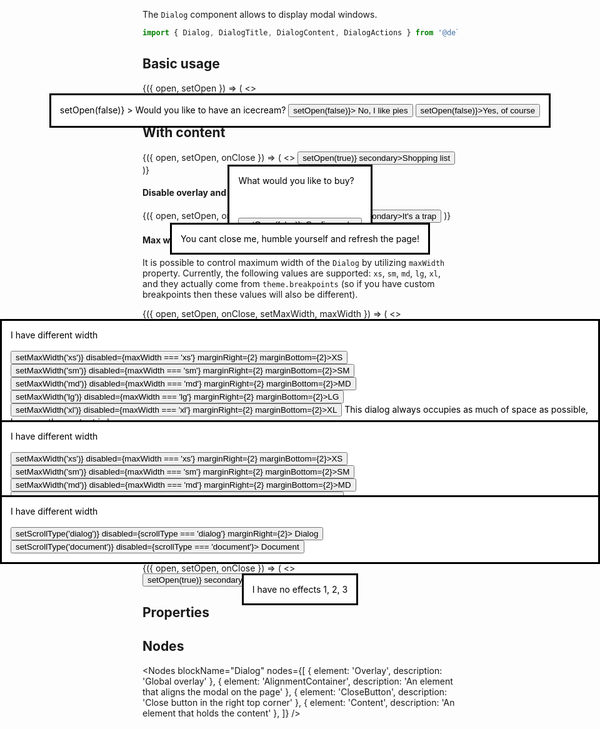 
<Meta title="Components/Dialog" component={Button} />

The `Dialog` component allows to display modal windows.

~~~js
import { Dialog, DialogTitle, DialogContent, DialogActions } from '@deliveryhero/armor';
~~~

## Basic usage

<Preview>
    <Story name="Basic usage">
        <StoryHelper>
            {({ open, setOpen }) => (
     <>
         <Dialog
             open={open}
             onClose={() => setOpen(false)}
         >
             <DialogTitle description="Your answer will define Galaxy's fate">
                 Would you like to have an icecream?
             </DialogTitle>
             <DialogActions>
                 <Button tertiary onClick={() => setOpen(false)}>
                     No, I like pies
                 </Button>
                 <Button onClick={() => setOpen(false)}>Yes, of course</Button>
             </DialogActions>
         </Dialog>
         <Button onClick={() => setOpen(true)} secondary>Ask an important question</Button>
     </>
)}
</StoryHelper>
    </Story>
</Preview>

## With content

<Preview>
    <Story name="Usage with content">
        <StoryHelper>
            {({ open, setOpen, onClose }) => (
     <>
         <Dialog
             open={open}
             onClose={onClose}
         >
             <DialogTitle>
                 What would you like to buy?
             </DialogTitle>
             <DialogContent>
                 <Checkbox label="Pizza" />
                 <br />
                 <br />
                 <Checkbox label="Pasta" />
                 <br />
                 <br />
                 <Checkbox label="Risotto" />
             </DialogContent>
             <DialogActions>
                 <Button onClick={() => setOpen(false)}>Confirm order</Button>
             </DialogActions>
         </Dialog>
         <Button onClick={() => setOpen(true)} secondary>Shopping list</Button>
     </>
)}
</StoryHelper>
    </Story>
</Preview>

#### Disable overlay and close button

<Preview>
    <Story name="Disable overlay and close button">
        <StoryHelper>
            {({ open, setOpen, onClose }) => (
    <>
        <Dialog
            open={open}
            onClose={onClose}
            disableOverlay
            disableCloseButton
        >
            <DialogTitle>
                You cant close me, humble yourself and refresh the page!
            </DialogTitle>
        </Dialog>
        <Button onClick={() => setOpen(true)} secondary>It's a trap</Button>
    </>
)}
</StoryHelper>
    </Story>
</Preview>

#### Max width constraint

It is possible to control maximum width of the `Dialog` by utilizing `maxWidth` property. Currently, the following values are supported: `xs`, `sm`, `md`, `lg`, `xl`, and they actually come from `theme.breakpoints` (so if you have custom breakpoints then these values will also be different).

<Preview>
    <Story name="Max width constraint">
        <StoryHelper>
            {({ open, setOpen, onClose, setMaxWidth, maxWidth }) => (
     <>
         <Dialog
             open={open}
             onClose={onClose}
             maxWidth={maxWidth}
         >
             <DialogTitle>
                 I have different width<br /><br />
                 <Button onClick={() => setMaxWidth('xs')} disabled={maxWidth === 'xs'}  marginRight={2} marginBottom={2}>XS</Button>
                  <Button onClick={() => setMaxWidth('sm')} disabled={maxWidth === 'sm'} marginRight={2} marginBottom={2}>SM</Button>
                  <Button onClick={() => setMaxWidth('md')} disabled={maxWidth === 'md'} marginRight={2} marginBottom={2}>MD</Button>
                  <Button onClick={() => setMaxWidth('lg')} disabled={maxWidth === 'lg'} marginRight={2} marginBottom={2}>LG</Button>
                  <Button onClick={() => setMaxWidth('xl')} disabled={maxWidth === 'xl'} marginRight={2} marginBottom={2}>XL</Button>
             </DialogTitle>
             <DialogContent>
                 This dialog always occupies as much of space as possible, because the content is huge.
                 <LoremIpsum />
                 <LoremIpsum />
             </DialogContent>
         </Dialog>
         <Button onClick={() => setOpen(true)} secondary>I have different max width</Button>
     </>
)}
</StoryHelper>
    </Story>
</Preview>

#### Wide dialog

It is also possible to expand width of the `Dialog` to 100% of the parent container (minus safe margins of course), or to `max-width`, if defined.

<Preview>
    <Story name="Wide dialog">
        <StoryHelper>
            {({ open, setOpen, onClose, wide, maxWidth, setMaxWidth, setWide }) => (
     <>
         <Dialog
             open={open}
             onClose={onClose}
             maxWidth={maxWidth}
             wide={wide}
         >
             <DialogTitle>
                  I have different width<br /><br />
                  <Button onClick={() => setMaxWidth('xs')} disabled={maxWidth === 'xs'} marginRight={2} marginBottom={2}>XS</Button>
                  <Button onClick={() => setMaxWidth('sm')} disabled={maxWidth === 'sm'} marginRight={2} marginBottom={2}>SM</Button>
                  <Button onClick={() => setMaxWidth('md')} disabled={maxWidth === 'md'} marginRight={2} marginBottom={2}>MD</Button>
                  <Button onClick={() => setMaxWidth('lg')} disabled={maxWidth === 'lg'} marginRight={2} marginBottom={2}>LG</Button>
                  <Button onClick={() => setMaxWidth('xl')} disabled={maxWidth === 'xl'} marginRight={2} marginBottom={2}>XL</Button>
                  <br />
                  <Button onClick={() => setWide(!wide)} secondary marginTop={2}>{wide ? 'Shrink to auto with' : 'Expand to 100% width'}</Button>
             </DialogTitle>
             <DialogContent>
                  This dialog has little content, but you can tell it to occupy all available space.
             </DialogContent>
         </Dialog>
         <Button onClick={() => setOpen(true)} secondary>I have different width</Button>
     </>
)}
</StoryHelper>
    </Story>
</Preview>

#### Scroll type

`Dialog` supports two ways to scroll: content scroll and document scroll. By default, the first one is used.

<Preview>
    <Story name="Scroll type">
        <StoryHelper>
            {({ open, setOpen, onClose, scrollType, setScrollType }) => (
    <>
        <Dialog
            open={open}
            onClose={onClose}
            maxWidth="md"
            scroll={scrollType}
        >
            <DialogTitle>
                I have different width<br /><br />
                <Button onClick={() => setScrollType('dialog')} disabled={scrollType === 'dialog'} marginRight={2}>
                    Dialog
                </Button>
                <Button onClick={() => setScrollType('document')} disabled={scrollType === 'document'}>
                    Document
                </Button>
            </DialogTitle>
            <DialogContent>
                <LoremIpsum />
                <LoremIpsum />
            </DialogContent>
        </Dialog>
        <Button onClick={() => setOpen(true)} secondary>
            I have different scroll types
        </Button>
    </>
)}
</StoryHelper>
    </Story>
</Preview>

#### Disable effects

It is possible to disable transition effect on show / hide, if this is required.

<Preview>
    <Story name="Disable effects">
        <StoryHelper>
            {({ open, setOpen, onClose }) => (
     <>
         <Dialog
             open={open}
             onClose={onClose}
             disableEffects
         >
             <DialogTitle>
                 I have no effects
             </DialogTitle>
             <DialogContent>
                 1, 2, 3
             </DialogContent>
         </Dialog>
         <Button onClick={() => setOpen(true)} secondary>I have no effects</Button>
     </>
)}
</StoryHelper>
    </Story>
</Preview>

## Properties

<Props of={Dialog} />

## Nodes

<Nodes 
    blockName="Dialog"
    nodes={[
        { element: 'Overlay', description: 'Global overlay' },
        { element: 'AlignmentContainer', description: 'An element that aligns the modal on the page' },
        { element: 'CloseButton', description: 'Close button in the right top corner' },
        { element: 'Content', description: 'An element that holds the content' },
    ]}
/>
